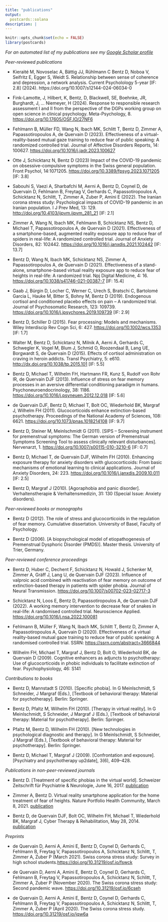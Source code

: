 ```yaml
---
title: "publications"
output:
  postcards::solana
description: |
---
```


```r
knitr::opts_chunk$set(echo = FALSE)
library(postcards)
```
*For an automated list of my publications see my [Google Scholar profile](https://scholar.google.at/citations?user=tib2ADcAAAAJ&hl=en)*


*Peer-reviewed publications*

+ Kieraité M, Novoselac A, Bättig JJ, Rühlmann C Bentz D, Noboa V, Seifritz E, Egger S, Weidt S. Relationship between sense of coherence and depression, a network analysis. Current Psycholology 5-year [IF: 2.8] (2024). https://doi.org/10.1007/s12144-024-06034-0

+	Fink-Lamotte, J, Hilbert, K, Bentz, D, Blackwell, SE, Boehnke, JR, Burghardt, J, … Niemeyer, H (2024). Response to responsible research assessment I and II from the perspective of the DGPs working group on open science in clinical psychology. Meta-Psychology, 8. [https://doi.org/10.17605/OSF.IO/27NF6](https://doi.org/10.17605/OSF.IO/27NF6)

+	Fehlmann B, Müller FD, Wang N, Ibach MK, Schlitt T, Bentz D, Zimmer A, Papassotiropoulos A, de Quervain D (2023). Effectiveness of a virtual-reality-based mutual gaze training to reduce fear of public speaking: A randomized controlled trial. Journal of Affective Disorders Reports, 14: 100627. [https://doi.org/10.1016/j.jadr.2023.100627](https://doi.org/10.1016/j.jadr.2023.100627)

+	Otte J, Schicktanz N, Bentz D (2023) Impact of the COVID-19 pandemic on obsessive-compulsive symptoms in the Swiss general population. Front Psychol, 14:1071205. [https://doi.org/10.3389/fpsyg.2023.1071205](https://doi.org/10.1016/j.jadr.2023.100627) [IF: 3.8]

+	Sabouhi S, Vaezi A, Sharbafchi M, Aerni A, Bentz D, Coynel D, de Quervain D, Fehlmann B, Freytag V, Gerhards C, Papassotiropoulos A, Schicktanz N, Schlitt, T, Zimmer A, Zuber P, Amini E (2022). The Iranian corona stress study: Psychological impacts of COVID-19 pandemic in an Iranian population. I J Prev Med, 13: 129. [http://doi.org/10.4103/ijpvm.ijpvm_281_21](http://doi.org/10.4103/ijpvm.ijpvm_281_21) [IF: 2.1]

+	Zimmer A, Wang N, Ibach MK, Fehlmann B, Schicktanz NS, Bentz D, Michael T, Papassotiropoulos A, de Quervain D (2021). Effectiveness of a smartphone-based, augmented reality exposure app to reduce fear of spiders in real-life: A randomized controlled trial. Journal of Anxiety Disorders, 82: 102442. [https://doi.org/10.1016/j.janxdis.2021.102442](https://doi.org/10.1016/j.janxdis.2021.102442) [IF: 13.7]

+	Bentz D, Wang N, Ibach MK, Schicktanz NS, Zimmer A, Papassotiropoulos A, de Quervain D (2021). Effectiveness of a stand-alone, smartphone-based virtual reality exposure app to reduce fear of heights in real-life: A randomized trial. Npj Digital Medicine, 4: 16. [https://doi.org/10.1038/s41746-021-00387-7](https://doi.org/10.1038/s41746-021-00387-7) [IF: 15.4]

+	Gaab J, Bürgin D, Locher C, Werner C, Urech S, Bratschi C, Bartolomé Garcia L, Hauke M, Bitter S, Bohny M, Bentz D (2019). Endogenous cortisol and conditioned placebo effects on pain – A randomized trial. Journal of Psychosomatic Research, 123: 109739. [https://doi.org/10.1016/j.jpsychores.2019.109739](https://doi.org/10.1016/j.jpsychores.2019.109739) [IF: 2.9]

+ Bentz D, Schiller D (2015). Fear processing: Models and mechanisms. Wiley Interdiscip Rev Cogn Sci, 6: 427. [https://doi.org/10.1002/wcs.1353](https://doi.org/10.1002/wcs.1353) [IF: 1.7]

+	Walter M, Bentz D, Schicktanz N, Milnik A, Aerni A, Gerhards C, Schwegler K, Vogel M, Blum J, Schmid O, Roozendaal B, Lang UE, Borgwardt S, de Quervain D (2015). Effects of cortisol administration on craving in heroin addicts. Transl Psychiatry, 5: e610. [http://dx.doi.org/10.1038/tp.2015.101](http://dx.doi.org/10.1038/tp.2015.101) [IF: 5.5]

+	Bentz D, Michael T, Wilhelm FH, Hartmann FR, Kunz S, Rudolf von Rohr IR, de Quervain DJF (2013). Influence of stress on fear memory processes in an aversive differential conditioning paradigm in humans. Psychoneuroendocrinology, 38: 1186. [https://doi.org/10.1016/j.psyneuen.2012.12.018](https://doi.org/10.1016/j.psyneuen.2012.12.018) [IF: 5.6]

+	de Quervain DJF, Bentz D, Michael T, Bolt OC, Wiederhold BK, Margraf J, Wilhelm FH (2011). Glucocorticoids enhance extinction-based psychotherapy. Proceedings of the National Academy of Sciences, 108: 6621. [https://doi.org/10.1073/pnas.1018214108](https://doi.org/10.1073/pnas.1018214108) [IF: 9.7]

+	Bentz D, Steiner M, Meinlschmidt G (2011). [SIPS – Screening instrument for premenstrual symptoms: The German version of Premenstrual Symptoms Screening Tool to assess clinically relevant disturbances]. Nervenarzt, 1. [https://doi.org/10.1007/s00115-010-3210-6](https://doi.org/10.1007/s00115-010-3210-6) [IF: 0.7]

+	Bentz D, Michael T, de Quervain DJF, Wilhelm FH (2010). Enhancing exposure therapy for anxiety disorders with glucocorticoids: From basic mechanisms of emotional learning to clinical applications. Journal of Anxiety Disorders, 24: 223. [https://doi.org/10.1016/j.janxdis.2009.10.011](https://doi.org/10.1016/j.janxdis.2009.10.011) [IF: 2.5]

+	Bentz D, Margraf J (2010). [Agoraphobia and panic disorder]. Verhaltenstherapie &
Verhaltensmedizin, 31: 130 (Special Issue: Anxiety disorders).


*Peer-reviewed books or monographs*

+	Bentz D (2012). The role of stress and glucocorticoids in the regulation of fear memory.
Cumulative dissertation. University of Basel, Faculty of Psychology.

+	Bentz D (2006). [A biopsychological model of etiopathogenesis of Premenstrual Dysphoric Disorder (PMDS)]. Master thesis. University of Trier, Germany.


*Peer-reviewed conference proceedings*

+	Bentz D, Huber C, Dechent F, Schicktanz N, Howald J, Schenker M, Zimmer A, Gräff J, Lang U, de Quervain DJF (2023). Influence of valproic acid combined with reactivation of fear memory on outcome of extinction-based therapy in patients with spider phobia. Journal of Neural Transmission. [https://doi.org/10.1007/s00702-023-02717-3](https://doi.org/10.1007/s00702-023-02717-3)

+	Schicktanz N, Loos E, Bentz D, Papassotiropoulos A, de Quervain DJF (2022). A working memory intervention to decrease fear of snakes in real-life: A randomised controlled trial. Neuroscience Applied. [https://doi.org/10.1016/j.nsa.2022.100081](https://doi.org/10.1016/j.nsa.2022.100081)

+	Fehlmann B, Müller F, Wang N, Ibach MK, Schlitt T, Bentz D, Zimmer A, Papassotiropoulos A, Quervain D (2020). Effectiveness of a virtual reality-based mutual gaze training to reduce fear of public speaking: A randomised controlled trial. SSRN: [https://ssrn.com/abstract=3666844](https://ssrn.com/abstract=3666844)

+ Wilhelm FH, Michael T, Margraf J, Bentz D, Bolt O, Wiederhold BK, de Quervain D (2009). Cognitive enhancers as adjuncts to psychotherapy: Use of glucocorticoids in phobic individuals to facilitate extinction of fear. Psychophysiology, 46: S141


*Contributions to books*

+	Bentz D, Mannstadt S (2010). [Specific phobia]. In G Meinlschmidt, S Schneider, J Margraf (Eds.), [Textbook of behavioral therapy: Material for psychotherapy]. Berlin: Springer.

+ Bentz D, Pfaltz M, Wilhelm FH (2010). [Therapy in virtual reality]. In G Meinlschmidt, S Schneider, J Margraf J (Eds.), [Textbook of behavioral therapy: Material for psychotherapy]. Berlin: Springer.

+ Pfaltz M, Bentz D, Wilhelm FH (2010). [New technologies in psychological diagnostic and therapy]. In G Meinlschmidt, S Schneider, J Margraf (Eds.), [Textbook of behavioral therapy: Material for psychotherapy]. Berlin: Springer.

+	Bentz D, Michael T, Margraf J (2009). [Confrontation and exposure]. [Psychiatry and psychotherapy up2date], 3(6), 409–428. 


*Publications in non-peer-reviewed journals*

+ Bentz D. [Treatment of specific phobias in the virtual world]. Schweizer Zeitschrift für Psychiatrie & Neurologie, June 16, 2017. [publication](https://www.rosenfluh.ch/psychiatrie-neurologie-2017-03/behandlung-von-spezifischen-phobien-in-der-virtuellen-welt)

+ Zimmer A, Bentz D. Virtual reality smartphone application for the home treatment of fear of heights. Nature Portfolio Health Community, March 8, 2021. [publication](https://healthcommunity.nature.com/posts/virtual-reality-smartphone-application-for-the-home-treatment-of-fear-of-heights) 

+ Bentz D, de Quervain DJF, Bolt OC, Wilhelm FH, Michael T, Wiederhold BK, Margraf J, Cyber Therapy & Rehabilitation, May 28, 2014. [publication](http://www.cybertherapyandrehabilitation.com/2014/05/glucocorticoids-enhance-extinctionbased-psychotherapy-virtual-reality/)


*Preprints*

+ de Quervain D, Aerni A, Amini E, Bentz D, Coynel D, Gerhards C, Fehlmann B, Freytag V, Papassotiropoulos A, Schicktanz N, Schlitt, T, Zimmer A, Zuber P (March 2021). Swiss corona stress study: Survey in high school students.[https://doi.org/10.31219/osf.io/fswck](https://doi.org/10.31219/osf.io/fswck)

+ de Quervain D, Aerni A, Amini E, Bentz D, Coynel D, Gerhards C, Fehlmann B, Freytag V, Papassotiropoulos A, Schicktanz N, Schlitt, T, Zimmer A, Zuber P (November 2020). The Swiss corona stress study: Second pandemic wave. [https://doi.org/10.31219/osf.io/6cseh](https://doi.org/10.31219/osf.io/6cseh)

+ de Quervain D, Aerni A, Amini E, Bentz D, Coynel D, Gerhards C, Fehlmann B, Freytag V, Papassotiropoulos A, Schicktanz N, Schlitt, T, Zimmer A, Zuber P (April 2020). The Swiss corona stress study. [https://doi.org/10.31219/osf.io/jqw6a](https://doi.org/10.31219/osf.io/jqw6a)


